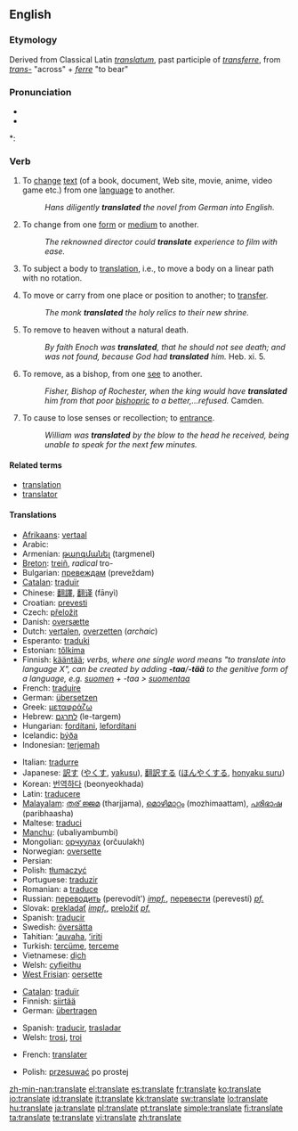 ==English==

===Etymology===
Derived from Classical Latin ''[[translatum]]'', past participle of ''[[transferre]]'', from ''[[trans-]]'' "across" + ''[[ferre]]'' "to bear"

===Pronunciation===
* {{IPA|/ˈtɹænzleɪt/}}
* {{audio|en-us-translate.ogg|Audio (US)}}

*: {{rhymes|eɪt}}

===Verb===
{{en-verb|translat|ing}}

# {{transitive}} To [[change]] [[text]] (of a book, document, Web site, movie, anime, video game etc.) from one [[language]] to another.
#: ''Hans diligently '''translated''' the novel from German into English.''
# {{transitive}} To change from one [[form]] or [[medium]] to another.
#: ''The reknowned director could '''translate''' experience to film with ease.''
# {{physics}} To subject a body to [[translation]], i.e., to move a body on a linear path with no rotation.
# {{archaic}}{{transitive}} To move or carry from one place or position to another; to [[transfer]].
#: ''The monk '''translated''' the holy relics to their new shrine.''
# {{Christianity}} To remove to heaven without a natural death.
#: ''By faith Enoch was '''translated''', that he should not see death; and was not found, because God had '''translated''' him.'' Heb. xi. 5.
# {{Christianity}} To remove, as a bishop, from one [[see]] to another. 
#: ''Fisher, Bishop of Rochester, when the king would have '''translated''' him from that poor [[bishopric]] to a better,...refused.'' Camden.
# {{obsolete}} To cause to lose senses or recollection; to [[entrance]].
#: ''William was '''translated''' by the blow to the head he received, being unable to speak for the next few minutes.''

====Related terms====
* [[translation]]
* [[translator]]

====Translations====
{{trans-top|To change text from one language to another}}
* [[Afrikaans]]: [[vertaal]]
* Arabic: {{Arab|[[ترجم]]}} {{unicode|(tárjama)}}
* Armenian: [[թարգմանել]] (targmenel)
* [[Breton]]: [[treiñ]], ''radical'' tro-
* Bulgarian: [[превеждам]] (preveždam)
* [[Catalan]]: [[traduïr]]
* Chinese: [[翻譯]], [[翻译]] (fānyì)
* Croatian: [[prevesti]]
* Czech: [[přeložit]]
* Danish: [[oversætte]]
* Dutch: [[vertalen]], [[overzetten]] (''archaic'')
* Esperanto: [[traduki]]
* Estonian: [[tõlkima]]
* Finnish: [[kääntää]]; ''verbs, where one single word means "to translate into language X", can be created by adding '''-taa'''/'''-tää''' to the genitive form of a language, e.g. [[suomi|suomen]] + -taa > [[suomentaa]]''
* French: [[traduire]]
* German: [[übersetzen]]
* Greek: [[μεταφράζω]]
* Hebrew: [[לתרגם]] (le-targem)
* Hungarian: [[fordítani]], [[lefordítani]]
* Icelandic: [[þýða]]
* Indonesian: [[terjemah]]
{{trans-mid}}
* Italian: [[tradurre]]
* Japanese: [[訳す]] ([[やくす]], [[yakusu]]), [[翻訳する]] ([[ほんやくする]], [[honyaku suru]])
* Korean: [[번역하다]] (beonyeokhada)
* Latin: [[traducere]]
* [[Malayalam]]: [[തര് ജ്ജമ]] (tharjjama), [[മൊഴിമാറ്റം]] (mozhimaattam), [[പരിഭാഷ]] (paribhaasha)
* Maltese: [[traduci]]
* [[Manchu]]: (ubaliyambumbi)
* Mongolian: [[орчуулах]] (orčuulakh)
* Norwegian: [[oversette]]
* Persian: {{fa-Arab|[[ترجمه کردن]]}} {{unicode|(tárjome kárdán)}}
* Polish: [[tłumaczyć]]
* Portuguese: [[traduzir]]
* Romanian: a [[traduce]]
* Russian: [[переводить]] (perevodít') ''[[impf.]]'', [[перевести]] (perevestí) ''[[pf.]]''
* Slovak: [[prekladať]] ''[[impf.]]'', [[preložiť]] ''[[pf.]]''
* Spanish: [[traducir]]
* Swedish: [[översätta]]
* Tahitian: [[ʻauvaha]], [[ʻiriti]]
* Turkish: [[tercüme]], [[terceme]]
* Vietnamese: [[dịch]]
* Welsh: [[cyfieithu]]
* [[West Frisian]]: [[oersette]]
{{trans-bottom}}

{{trans-top|To change from one medium to another}}
* [[Catalan]]: [[traduïr]]
* Finnish: [[siirtää]]
* German: [[übertragen]]
{{trans-mid}}
* Spanish: [[traducir]], [[trasladar]]
* Welsh: [[trosi]], [[troi]]
{{trans-bottom}}

{{trans-top|in physics}}
* French: [[translater]]
{{trans-mid}}
* Polish: [[przesuwać]] po prostej
{{trans-bottom}}

[[zh-min-nan:translate]]
[[el:translate]]
[[es:translate]]
[[fr:translate]]
[[ko:translate]]
[[io:translate]]
[[id:translate]]
[[it:translate]]
[[kk:translate]]
[[sw:translate]]
[[lo:translate]]
[[hu:translate]]
[[ja:translate]]
[[pl:translate]]
[[pt:translate]]
[[simple:translate]]
[[fi:translate]]
[[ta:translate]]
[[te:translate]]
[[vi:translate]]
[[zh:translate]]